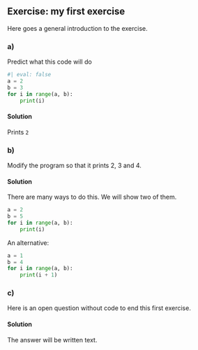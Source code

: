 :::::: {.cell .markdown}
## Exercise: my first exercise

Here goes a general introduction to the exercise.

### a)
Predict what this code will do

```python
#| eval: false
a = 2
b = 3
for i in range(a, b):
    print(i)
```
::::::

::: {.content-visible when-profile="solutions"}
#### Solution

Prints `2`
:::

:::::: {.cell .markdown}
### b)

Modify the program so that it prints 2, 3 and 4.
::::::

::: {.content-visible when-profile="solutions"}
#### Solution

There are many ways to do this. We will show two of them.


```python
a = 2
b = 5
for i in range(a, b):
    print(i)
```

An alternative:

```python
a = 1
b = 4
for i in range(a, b):
    print(i + 1)
```

:::

:::::: {.cell .markdown}
### c)

Here is an open question without code to end this first exercise.
::::::

::: {.content-visible when-profile="solutions"}
#### Solution

The answer will be written text.
:::
